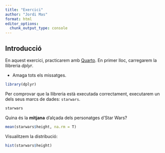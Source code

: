 ```yaml
---
title: "Exercici"
author: "Jordi Mas"
format: html
editor_options: 
  chunk_output_type: console
---
```


## Introducció

En aquest exercici, practicarem amb [Quarto](www.quarto.org). En primer lloc, carregarem la llibreria _dplyr_. 

- Amaga tots els missatges.

```r
library(dplyr)
```

Per comprovar que la llibreria està executada correctament, executarem un dels seus marcs de dades: `starwars`.

```r
starwars
```

Quina és la **mitjana** d'alçada dels personatges d'Star Wars?

```r
mean(starwars$height, na.rm = T)
```

Visualitzem la distribució:

```r
hist(starwars$height)
```



